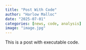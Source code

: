 ```yaml
---
title: "Post With Code"
author: "Harlow Malloc"
date: "2025-07-01"
categories: [news, code, analysis]
image: "image.jpg"
---
```


This is a post with executable code.

